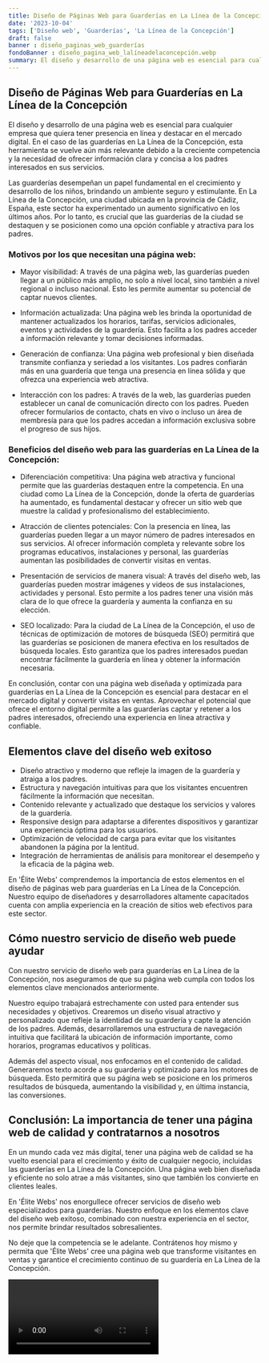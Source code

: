 ```yaml
---
title: Diseño de Páginas Web para Guarderías en La Línea de la Concepción
date: '2023-10-04'
tags: ['Diseño web', 'Guarderías', 'La Línea de la Concepción']
draft: false
banner : diseño_paginas_web_guarderías
fondoBanner : diseño_pagina_web_lalíneadelaconcepción.webp
summary: El diseño y desarrollo de una página web es esencial para cualquier empresa que quiera tener presencia en línea y destacar en el mercado digital. En el caso de las guarderías en La Línea de la Concepción, esta herramienta se vuelve aún más relevante debido a la creciente competencia y la necesidad de ofrecer información clara y concisa a los padres interesados en sus servicios.
---
```


## Diseño de Páginas Web para Guarderías en La Línea de la Concepción

El diseño y desarrollo de una página web es esencial para cualquier empresa que quiera tener presencia en línea y destacar en el mercado digital. En el caso de las guarderías en La Línea de la Concepción, esta herramienta se vuelve aún más relevante debido a la creciente competencia y la necesidad de ofrecer información clara y concisa a los padres interesados en sus servicios.

Las guarderías desempeñan un papel fundamental en el crecimiento y desarrollo de los niños, brindando un ambiente seguro y estimulante. En La Línea de la Concepción, una ciudad ubicada en la provincia de Cádiz, España, este sector ha experimentado un aumento significativo en los últimos años. Por lo tanto, es crucial que las guarderías de la ciudad se destaquen y se posicionen como una opción confiable y atractiva para los padres.

### Motivos por los que necesitan una página web:

- Mayor visibilidad: A través de una página web, las guarderías pueden llegar a un público más amplio, no solo a nivel local, sino también a nivel regional o incluso nacional. Esto les permite aumentar su potencial de captar nuevos clientes.

- Información actualizada: Una página web les brinda la oportunidad de mantener actualizados los horarios, tarifas, servicios adicionales, eventos y actividades de la guardería. Esto facilita a los padres acceder a información relevante y tomar decisiones informadas.

- Generación de confianza: Una página web profesional y bien diseñada transmite confianza y seriedad a los visitantes. Los padres confiarán más en una guardería que tenga una presencia en línea sólida y que ofrezca una experiencia web atractiva.

- Interacción con los padres: A través de la web, las guarderías pueden establecer un canal de comunicación directo con los padres. Pueden ofrecer formularios de contacto, chats en vivo o incluso un área de membresía para que los padres accedan a información exclusiva sobre el progreso de sus hijos.

### Beneficios del diseño web para las guarderías en La Línea de la Concepción:

- Diferenciación competitiva: Una página web atractiva y funcional permite que las guarderías destaquen entre la competencia. En una ciudad como La Línea de la Concepción, donde la oferta de guarderías ha aumentado, es fundamental destacar y ofrecer un sitio web que muestre la calidad y profesionalismo del establecimiento.

- Atracción de clientes potenciales: Con la presencia en línea, las guarderías pueden llegar a un mayor número de padres interesados en sus servicios. Al ofrecer información completa y relevante sobre los programas educativos, instalaciones y personal, las guarderías aumentan las posibilidades de convertir visitas en ventas.

- Presentación de servicios de manera visual: A través del diseño web, las guarderías pueden mostrar imágenes y videos de sus instalaciones, actividades y personal. Esto permite a los padres tener una visión más clara de lo que ofrece la guardería y aumenta la confianza en su elección.

- SEO localizado: Para la ciudad de La Línea de la Concepción, el uso de técnicas de optimización de motores de búsqueda (SEO) permitirá que las guarderías se posicionen de manera efectiva en los resultados de búsqueda locales. Esto garantiza que los padres interesados puedan encontrar fácilmente la guardería en línea y obtener la información necesaria.

En conclusión, contar con una página web diseñada y optimizada para guarderías en La Línea de la Concepción es esencial para destacar en el mercado digital y convertir visitas en ventas. Aprovechar el potencial que ofrece el entorno digital permite a las guarderías captar y retener a los padres interesados, ofreciendo una experiencia en línea atractiva y confiable.

<GifSeo />

<Cta />

## Elementos clave del diseño web exitoso

- Diseño atractivo y moderno que refleje la imagen de la guardería y atraiga a los padres.
- Estructura y navegación intuitivas para que los visitantes encuentren fácilmente la información que necesitan.
- Contenido relevante y actualizado que destaque los servicios y valores de la guardería.
- Responsive design para adaptarse a diferentes dispositivos y garantizar una experiencia óptima para los usuarios.
- Optimización de velocidad de carga para evitar que los visitantes abandonen la página por la lentitud.
- Integración de herramientas de análisis para monitorear el desempeño y la eficacia de la página web.

En 'Élite Webs' comprendemos la importancia de estos elementos en el diseño de páginas web para guarderías en La Línea de la Concepción. Nuestro equipo de diseñadores y desarrolladores altamente capacitados cuenta con amplia experiencia en la creación de sitios web efectivos para este sector.

## Cómo nuestro servicio de diseño web puede ayudar

Con nuestro servicio de diseño web para guarderías en La Línea de la Concepción, nos aseguramos de que su página web cumpla con todos los elementos clave mencionados anteriormente.

Nuestro equipo trabajará estrechamente con usted para entender sus necesidades y objetivos. Crearemos un diseño visual atractivo y personalizado que refleje la identidad de su guardería y capte la atención de los padres. Además, desarrollaremos una estructura de navegación intuitiva que facilitará la ubicación de información importante, como horarios, programas educativos y políticas.

Además del aspecto visual, nos enfocamos en el contenido de calidad. Generaremos texto acorde a su guardería y optimizado para los motores de búsqueda. Esto permitirá que su página web se posicione en los primeros resultados de búsqueda, aumentando la visibilidad y, en última instancia, las conversiones.

## Conclusión: La importancia de tener una página web de calidad y contratarnos a nosotros

En un mundo cada vez más digital, tener una página web de calidad se ha vuelto esencial para el crecimiento y éxito de cualquier negocio, incluidas las guarderías en La Línea de la Concepción. Una página web bien diseñada y eficiente no solo atrae a más visitantes, sino que también los convierte en clientes leales.

En 'Élite Webs' nos enorgullece ofrecer servicios de diseño web especializados para guarderías. Nuestro enfoque en los elementos clave del diseño web exitoso, combinado con nuestra experiencia en el sector, nos permite brindar resultados sobresalientes.

No deje que la competencia se le adelante. Contrátenos hoy mismo y permita que 'Élite Webs' cree una página web que transforme visitantes en ventas y garantice el crecimiento continuo de su guardería en La Línea de la Concepción.

<Video />

<CtaBot job='Guarderías' city='La Línea de la Concepción'/>

<Gmaps query='La Línea de la Concepción+españa+maps' />